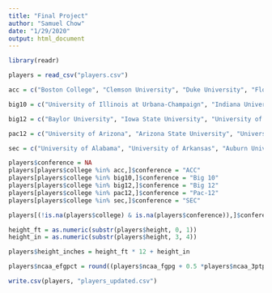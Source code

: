 ```yaml
---
title: "Final Project"
author: "Samuel Chow"
date: "1/29/2020"
output: html_document
---
```


```r
library(readr)

players = read_csv("players.csv")
```


```r
acc = c("Boston College", "Clemson University", "Duke University", "Florida State University", "Georgia Institute of Technology", "University of Louisville", "University of Miami", "University of North Carolina", "North Carolina State University", "University of Pittsburgh", "Syracuse University", "University of Virginia", "Virginia Polytechnic Institute and State University", "Wake Forest University", "University of Notre Dame")

big10 = c("University of Illinois at Urbana-Champaign", "Indiana University", "University of Iowa", "University of Maryland", "University of Michigan", "University of Minnesota", "University of Nebraska", "Northwestern University", "Ohio State University", "Pennsylvania State University", "Purdue University", "Rutgers University", "University of Wisconsin", "Michigan State University")

big12 = c("Baylor University", "Iowa State University", "University of Kansas", "Kansas State University", "University of Oklahoma", "Oklahoma State University", "Texas Christian University", "University of Texas at Austin", "Texas Tech University", "West Virginia University")

pac12 = c("University of Arizona", "Arizona State University", "University of California", "University of California, Los Angeles", "University of Colorado", "University of Oregon", "Oregon State University", "University of Southern California", "Stanford University", "University of Utah", "Washington State University", "University of Washington")

sec = c("University of Alabama", "University of Arkansas", "Auburn University", "University of Florida", "University of Georgia", "University of Kentucky", "Louisiana State University", "Mississippi State University", "University of Mississippi", "University of Missouri", "University of South Carolina", "University of Tennessee", "Texas A&M University", "Vanderbilt University")

players$conference = NA
players[players$college %in% acc,]$conference = "ACC"
players[players$college %in% big10,]$conference = "Big 10"
players[players$college %in% big12,]$conference = "Big 12"
players[players$college %in% pac12,]$conference = "Pac-12"
players[players$college %in% sec,]$conference = "SEC"

players[(!is.na(players$college) & is.na(players$conference)),]$conference= "Mid-Major"

height_ft = as.numeric(substr(players$height, 0, 1))
height_in = as.numeric(substr(players$height, 3, 4))

players$height_inches = height_ft * 12 + height_in

players$ncaa_efgpct = round((players$ncaa_fgpg + 0.5 *players$ncaa_3ptpg) / players$ncaa_fgapg, digits = 3)

write.csv(players, "players_updated.csv")


```



